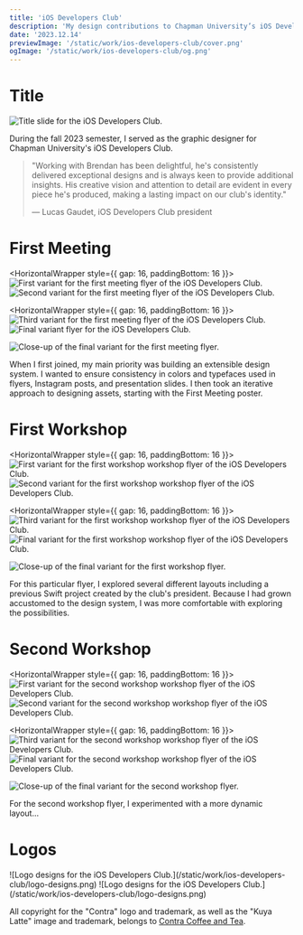```yaml
---
title: 'iOS Developers Club'
description: 'My design contributions to Chapman University’s iOS Developers Club, an organization for students interested in iOS app development.'
date: '2023.12.14'
previewImage: '/static/work/ios-developers-club/cover.png'
ogImage: '/static/work/ios-developers-club/og.png'
---
```


# Title

![Title slide for the iOS Developers Club.](/static/work/ios-developers-club/title.png)

During the fall 2023 semester, I served as the graphic designer for Chapman University's iOS Developers Club.

> "Working with Brendan has been delightful, he's consistently delivered exceptional designs and is always keen to provide additional insights. His creative vision and attention to detail are evident in every piece he's produced, making a lasting impact on our club's identity."
> 
> — Lucas Gaudet, iOS Developers Club president

# First Meeting

<HorizontalWrapper style={{ gap: 16, paddingBottom: 16 }}>
  ![First variant for the first meeting flyer of the iOS Developers Club.](/static/work/ios-developers-club/first-meeting-1.png)
  ![Second variant for the first meeting flyer of the iOS Developers Club.](/static/work/ios-developers-club/first-meeting-2.png)
</HorizontalWrapper>

<HorizontalWrapper style={{ gap: 16, paddingBottom: 16 }}>
  ![Third variant for the first meeting flyer of the iOS Developers Club.](/static/work/ios-developers-club/first-meeting-3.png)
  ![Final variant flyer for the iOS Developers Club.](/static/work/ios-developers-club/first-meeting-4.png)
</HorizontalWrapper>

![Close-up of the final variant for the first meeting flyer.](/static/work/ios-developers-club/first-meeting.png)

When I first joined, my main priority was building an extensible design system. I wanted to ensure consistency in colors and typefaces used in flyers, Instagram posts, and presentation slides. I then took an iterative approach to designing assets, starting with the First Meeting poster.

# First Workshop

<HorizontalWrapper style={{ gap: 16, paddingBottom: 16 }}>
  ![First variant for the first workshop workshop flyer of the iOS Developers Club.](/static/work/ios-developers-club/first-workshop-1.png)
  ![Second variant for the first workshop workshop flyer of the iOS Developers Club.](/static/work/ios-developers-club/first-workshop-2.png)
</HorizontalWrapper>

<HorizontalWrapper style={{ gap: 16, paddingBottom: 16 }}>
  ![Third variant for the first workshop workshop flyer of the iOS Developers Club.](/static/work/ios-developers-club/first-workshop-3.png)
  ![Final variant for the first workshop workshop flyer of the iOS Developers Club.](/static/work/ios-developers-club/first-workshop-4.png)
</HorizontalWrapper>

![Close-up of the final variant for the first workshop flyer.](/static/work/ios-developers-club/first-workshop.png)

For this particular flyer, I explored several different layouts including a previous Swift project created by the club's president. Because I had grown accustomed to the design system, I was more comfortable with exploring the possibilities.

# Second Workshop

<HorizontalWrapper style={{ gap: 16, paddingBottom: 16 }}>
  ![First variant for the second workshop workshop flyer of the iOS Developers Club.](/static/work/ios-developers-club/second-workshop-1.png)
  ![Second variant for the second workshop workshop flyer of the iOS Developers Club.](/static/work/ios-developers-club/second-workshop-2.png)
</HorizontalWrapper>

<HorizontalWrapper style={{ gap: 16, paddingBottom: 16 }}>
  ![Third variant for the second workshop workshop flyer of the iOS Developers Club.](/static/work/ios-developers-club/second-workshop-3.png)
  ![Final variant for the second workshop workshop flyer of the iOS Developers Club.](/static/work/ios-developers-club/second-workshop-4.png)
</HorizontalWrapper>

![Close-up of the final variant for the second workshop flyer.](/static/work/ios-developers-club/second-workshop.png)

For the second workshop flyer, I experimented with a more dynamic layout...

# Logos

<HorizontalWrapper>
  ![Logo designs for the iOS Developers Club.](/static/work/ios-developers-club/logo-designs.png)
  ![Logo designs for the iOS Developers Club.](/static/work/ios-developers-club/logo-designs.png)
</HorizontalWrapper>

All copyright for the "Contra" logo and trademark, as well as the "Kuya Latte" image and trademark, belongs to [Contra Coffee and Tea](https://www.contracoffeeandtea.com/).